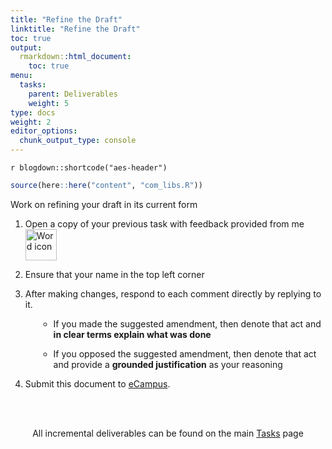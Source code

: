```yaml
---
title: "Refine the Draft"
linktitle: "Refine the Draft"
toc: true
output:
  rmarkdown::html_document:
    toc: true
menu:
  tasks:
    parent: Deliverables
    weight: 5
type: docs
weight: 2
editor_options: 
  chunk_output_type: console
---
```


`r blogdown::shortcode("aes-header")`

```r
source(here::here("content", "com_libs.R"))
```

<style>
ul {
    margin-left: 1.5em
}
</style>


Work on refining your draft in its current form

1. Open a copy of your previous task with feedback provided from me <img src="/logos/word-ico.png" alt="Word icon" width="50">

2. Ensure that your name in the top left corner

3. After making changes, respond to each comment directly by replying to it. 
    + If you made the suggested amendment, then denote that act and **in clear terms explain what was done**
    
    + If you opposed the suggested amendment, then denote that act and provide a **grounded justification** as your reasoning
  
4. Submit this document to <a target="_blank" href="https://ecampus.wvu.edu/">eCampus</a>.<br><br>

<br />

<center>
<p id="rounded_corners">
All incremental deliverables can be found on the main <a href="/tasks/#deliverables">Tasks</a> page
<p>
</center>
